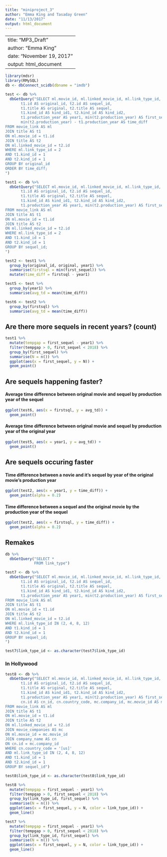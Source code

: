 ```yaml
---
title: "miniproject_3"
author: "Emma King and Tasaday Green"
date: "11/13/2017"
output: html_document
---
```

---
title: "MP3_Draft"
author: "Emma King"
date: "November 19, 2017"
output: html_document
---


```r
library(mdsr)
library(RMySQL)
db <- dbConnect_scidb(dbname = "imdb")
```

```r
test <- db %>%
  dbGetQuery("SELECT ml.movie_id, ml.linked_movie_id, ml.link_type_id, 
	   t1.id AS original_id, t2.id AS sequel_id, 
       t1.title AS original, t2.title AS sequel,
       t1.kind_id AS kind_id1, t2.kind_id AS kind_id2,
       t1.production_year AS year1, min(t2.production_year) AS first_sequel,
       min(t2.production_year) - t1.production_year AS time_diff
FROM movie_link AS ml
JOIN title AS t1
ON ml.movie_id = t1.id 
JOIN title AS t2
ON ml.linked_movie_id = t2.id
WHERE ml.link_type_id = 2
AND t1.kind_id = 1
AND t2.kind_id = 1
GROUP BY original_id
ORDER BY time_diff;
")
```

```r
test1 <- db %>%
  dbGetQuery("SELECT ml.movie_id, ml.linked_movie_id, ml.link_type_id, 
	   t1.id AS original_id, t2.id AS sequel_id, 
       t1.title AS original, t2.title AS sequel,
       t1.kind_id AS kind_id1, t2.kind_id AS kind_id2,
       t1.production_year AS year1, min(t2.production_year) AS first_sequel
FROM movie_link AS ml
JOIN title AS t1
ON ml.movie_id = t1.id 
JOIN title AS t2
ON ml.linked_movie_id = t2.id
WHERE ml.link_type_id = 2
AND t1.kind_id = 1
AND t2.kind_id = 1
GROUP BY sequel_id;
")
```

```r
test2 <- test1 %>%
  group_by(original_id, original, year1) %>%
  summarise(firstsql = min(first_sequel)) %>%
  mutate(time_diff = firstsql - year1)
```

```r
test5 <- test %>%
  group_by(year1) %>%
  summarise(avg_td = mean(time_diff))
```

```r
test6 <- test2 %>%
  group_by(firstsql) %>%
  summarise(avg_td = mean(time_diff))
```

## Are there more sequels in recent years? (count)

```r
test1 %>%
  mutate(tempgap = first_sequel - year1) %>%
  filter(tempgap > 0, first_sequel < 2018) %>%
  group_by(first_sequel) %>%
  summarise(N = n()) %>%
  ggplot(aes(x = first_sequel, y = N)) +
  geom_point()
```


## Are sequels happening faster?

#### Average time difference between original movie and sequel by production year of the sequel

```r
ggplot(test6, aes(x = firstsql, y = avg_td)) +
  geom_point()
```

#### Average time difference between original movie and sequel by production year of the original year

```r
ggplot(test5, aes(x = year1, y = avg_td)) +
  geom_point()
```


## Are sequels occuring faster

#### Time difference between a novie and it's sequel by year of the original movie's production year

```r
ggplot(test2, aes(x = year1, y = time_diff)) +
  geom_point(alpha = 0.2)
```

#### Time difference between a sequel and the original movie by the production year of the sequel

```r
ggplot(test2, aes(x = firstsql, y = time_diff)) +
  geom_point(alpha = 0.2)
```


## Remakes

```r
db %>%
  dbGetQuery("SELECT *
             FROM link_type")
```

```r
test7 <- db %>%
  dbGetQuery("SELECT ml.movie_id, ml.linked_movie_id, ml.link_type_id, 
	   t1.id AS original_id, t2.id AS sequel_id, 
       t1.title AS original, t2.title AS sequel,
       t1.kind_id AS kind_id1, t2.kind_id AS kind_id2,
       t1.production_year AS year1, min(t2.production_year) AS first_sequel
FROM movie_link AS ml
JOIN title AS t1
ON ml.movie_id = t1.id 
JOIN title AS t2
ON ml.linked_movie_id = t2.id
WHERE ml.link_type_id IN (2, 4, 8, 12)
AND t1.kind_id = 1
AND t2.kind_id = 1
GROUP BY sequel_id;
")

test7$link_type_id <- as.character(test7$link_type_id)
```

### In Hollywood

```r
test8 <- db %>%
  dbGetQuery("SELECT ml.movie_id, ml.linked_movie_id, ml.link_type_id, 
	   t1.id AS original_id, t2.id AS sequel_id, 
       t1.title AS original, t2.title AS sequel,
       t1.kind_id AS kind_id1, t2.kind_id AS kind_id2,
       t1.production_year AS year1, min(t2.production_year) AS first_sequel,
       cn.id AS cn_id, cn.country_code, mc.company_id, mc.movie_id AS mc_id
FROM movie_link AS ml
JOIN title AS t1
ON ml.movie_id = t1.id 
JOIN title AS t2
ON ml.linked_movie_id = t2.id
JOIN movie_companies AS mc
ON ml.movie_id = mc.movie_id
JOIN company_name AS cn
ON cn.id = mc.company_id
WHERE cn.country_code = '[us]'
AND ml.link_type_id IN (2, 4, 8, 12)
AND t1.kind_id = 1
AND t2.kind_id = 1
GROUP BY sequel_id") 

test8$link_type_id <- as.character(test8$link_type_id)
```

```r
test8 %>%
  mutate(tempgap = first_sequel - year1) %>%
  filter(tempgap > 0, first_sequel < 2018) %>%
  group_by(link_type_id, first_sequel) %>%
  summarise(N = n()) %>%
  ggplot(aes(x = first_sequel, y = N, color = link_type_id)) +
  geom_line()
```

```r
test7 %>%
  mutate(tempgap = first_sequel - year1) %>%
  filter(tempgap > 0, first_sequel < 2018) %>%
  group_by(link_type_id, first_sequel) %>%
  summarise(N = n()) %>%
  ggplot(aes(x = first_sequel, y = N, color = link_type_id)) +
  geom_line()
```

